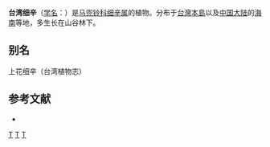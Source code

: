 {{Speciesbox 
| taxon = Asarum epigynum
| authority = [[早田文藏|Hayata]]
}}

'''台湾细辛'''（[[学名|学名]]：{{lang|la|''Asarum epigynum''}}）是[[马兜铃科|马兜铃科]][[细辛属|细辛属]]的植物。分布于[[台灣島|台灣本島]]以及[[中国大陆|中国大陆]]的[[海南|海南]]等地，多生长在山谷林下。

== 别名 ==
上花细辛（台湾植物志）

== 参考文献 ==
<div class="references-small">
* {{FRPS}}
</div>
{{Taxonbar|from=Q10868227}}

[[Category:细辛属|T]]
[[Category:台灣植物|T]]
[[Category:海南植物|T]]